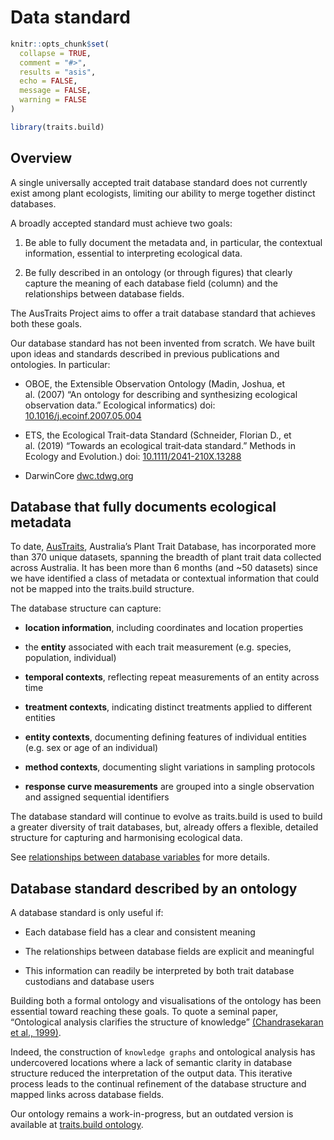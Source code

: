 # Data standard

```r
knitr::opts_chunk$set(
  collapse = TRUE,
  comment = "#>",
  results = "asis",
  echo = FALSE,
  message = FALSE,
  warning = FALSE
)

library(traits.build)
```

## Overview

A single universally accepted trait database standard does not currently exist among plant ecologists, limiting our ability to merge together distinct databases.   

A broadly accepted standard must achieve two goals: 

1.  Be able to fully document the metadata and, in particular, the contextual information, essential to interpreting ecological data.   

2.  Be fully described in an ontology (or through figures) that clearly capture the meaning of each database field (column) and the relationships between database fields.   

The AusTraits Project aims to offer a trait database standard that achieves both these goals.

Our database standard has not been invented from scratch. We have built upon ideas and standards described in previous publications and ontologies. In particular:

- OBOE, the Extensible Observation Ontology (Madin, Joshua, et al.  (2007) "An ontology for describing and synthesizing ecological observation data." Ecological informatics) doi: [10.1016/j.ecoinf.2007.05.004](https://doi.org/10.1016/j.ecoinf.2007.05.004)   

- ETS, the Ecological Trait-data Standard (Schneider, Florian D., et al. (2019) "Towards an ecological trait‐data standard." Methods in Ecology and Evolution.) doi: [10.1111/2041-210X.13288](https://doi.org/10.1111/2041-210X.13288)  

- DarwinCore [dwc.tdwg.org](https://dwc.tdwg.org/)  

## Database that fully documents ecological metadata

To date, [AusTraits](https://github.com/traitecoevo/austraits.build), Australia's Plant Trait Database, has incorporated more than 370 unique datasets, spanning the breadth of plant trait data collected across Australia. It has been more than 6 months (and ~50 datasets) since we have identified a class of metadata or contextual information that could not be mapped into the traits.build structure.

The database structure can capture:


- **location information**, including coordinates and location properties

- the **entity** associated with each trait measurement (e.g. species, population, individual)   

- **temporal contexts**, reflecting repeat measurements of an entity across time

- **treatment contexts**, indicating distinct treatments applied to different entities   

- **entity contexts**, documenting defining features of individual entities (e.g. sex or age of an individual)   

- **method contexts**, documenting slight variations in sampling protocols

- **response curve measurements** are grouped into a single observation and assigned sequential identifiers 

The database standard will continue to evolve as traits.build is used to build a greater diversity of trait databases, but, already offers a flexible, detailed structure for capturing and harmonising ecological data.

See [relationships between database variables](database_metadata.html) for more details.

## Database standard described by an ontology

A database standard is only useful if:


- Each database field has a clear and consistent meaning

- The relationships between database fields are explicit and meaningful

- This information can readily be interpreted by both trait database custodians and database users 


Building both a formal ontology and visualisations of the ontology has been essential toward reaching these goals. To quote a seminal paper, "Ontological analysis clarifies the structure of knowledge" [(Chandrasekaran et al., 1999)](http://dx.doi.org/10.1109/5254.747902). 

Indeed, the construction of `knowledge graphs` and ontological analysis has undercovered locations where a lack of semantic clarity in database structure reduced the interpretation of the output data. This iterative process leads to the continual refinement of the database structure and mapped links across database fields. 

Our ontology remains a work-in-progress, but an outdated version is available at [traits.build ontology](https://github.com/traitecoevo/austraits.build/blob/develop/config/traits.build_v000.owl).  